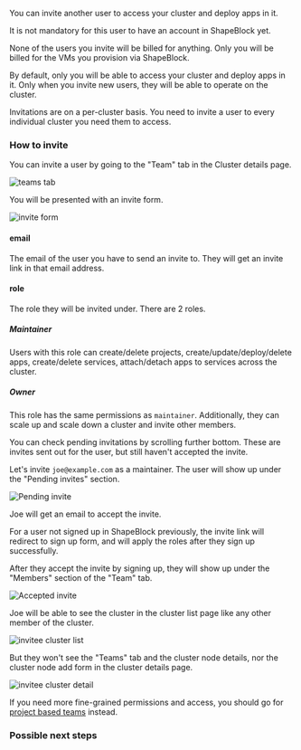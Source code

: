 You can invite another user to access your cluster and deploy apps in it.

It is not mandatory for this user to have an account in ShapeBlock yet.

<Note>
None of the users you invite will be billed for anything. Only you will be billed for the VMs you provision via ShapeBlock.
</Note>

By default, only you will be able to access your cluster and deploy apps in it. Only when you invite new users, they will be able to operate on the cluster.

<Note>
Invitations are on a per-cluster basis. You need to invite a user to every individual cluster you need them to access.
</Note>

### How to invite

You can invite a user by going to the "Team" tab in the Cluster details page.

![teams tab](/images/cluster-team.png)

You will be presented with an invite form.

![invite form](images/invite-form.png)

#### email

The email of the user you have to send an invite to. They will get an invite link in that email address.

#### role

The role they will be invited under. There are 2 roles.

##### Maintainer

Users with this role can create/delete projects, create/update/deploy/delete apps, create/delete services, attach/detach apps to services across the cluster.

##### Owner

This role has the same permissions as `maintainer`. Additionally, they can scale up and scale down a cluster and invite other members.

You can check pending invitations by scrolling further bottom. These are invites sent out for the user, but still haven't accepted the invite.

Let's invite `joe@example.com` as a maintainer. The user will show up under the "Pending invites" section.


![Pending invite](images/pending-invite.png)

Joe will get an email to accept the invite.

<Note>
For a user not signed up in ShapeBlock previously, the invite link will redirect to sign up form, and will apply the roles after they sign up successfully.
</Note>


After they accept the invite by signing up, they will show up under the "Members" section of the "Team" tab.

![Accepted invite](images/accepted-invite.png)

Joe will be able to see the cluster in the cluster list page like any other member of the cluster.

![invitee cluster list](images/invitee-cluster-list.png)

But they won't see the "Teams" tab and the cluster node details, nor the cluster node add form in the cluster details page.

![invitee cluster detail](images/invitee-cluster-detail.png)

If you need more fine-grained permissions and access, you should go for [project based teams](/teams/project-team) instead.

### Possible next steps

<Card title="Invite users to access your project" icon="folder-plus" iconType="duotone" href="/teams/project-team">
</Card>
